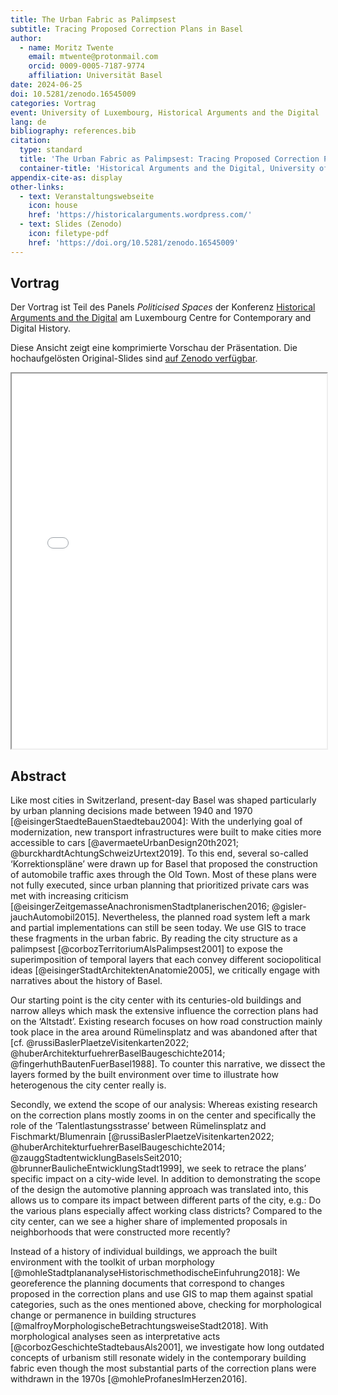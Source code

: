 ```yaml
---
title: The Urban Fabric as Palimpsest
subtitle: Tracing Proposed Correction Plans in Basel
author:
  - name: Moritz Twente
    email: mtwente@protonmail.com
    orcid: 0009-0005-7187-9774
    affiliation: Universität Basel
date: 2024-06-25
doi: 10.5281/zenodo.16545009
categories: Vortrag
event: University of Luxembourg, Historical Arguments and the Digital
lang: de
bibliography: references.bib
citation:
  type: standard
  title: 'The Urban Fabric as Palimpsest: Tracing Proposed Correction Plans in Basel'
  container-title: 'Historical Arguments and the Digital, University of Luxembourg'
appendix-cite-as: display
other-links:
  - text: Veranstaltungswebseite
    icon: house
    href: 'https://historicalarguments.wordpress.com/'
  - text: Slides (Zenodo)
    icon: filetype-pdf
    href: 'https://doi.org/10.5281/zenodo.16545009'
---
```


## Vortrag

Der Vortrag ist Teil des Panels *Politicised Spaces* der Konferenz [Historical Arguments and the Digital](https://historicalarguments.wordpress.com/) am Luxembourg Centre for Contemporary and Digital History.

::: {.callout-tip title="Präsentation anzeigen (Vorschau)" icon="false" collapse="true"}
Diese Ansicht zeigt eine komprimierte Vorschau der Präsentation. Die hochaufgelösten Original-Slides sind [auf Zenodo verfügbar](https://doi.org/10.5281/zenodo.16545009).

<iframe src="FIXME" width="100%" height="600px" loading="lazy" allowfullscreen title="The Urban Fabric as Palimpsest (Preview)">

This browser does not support PDFs. Please <a href="FIXME">download the PDF</a> to view it.

</iframe>
:::

## Abstract

Like most cities in Switzerland, present-day Basel was shaped particularly by urban planning decisions made between 1940 and 1970 [@eisingerStaedteBauenStaedtebau2004]: With the underlying goal of modernization, new transport infrastructures were built to make cities more accessible to cars [@avermaeteUrbanDesign20th2021; @burckhardtAchtungSchweizUrtext2019]. To this end, several so-called 'Korrektionspläne' were drawn up for Basel that proposed the construction of automobile traffic axes through the Old Town. Most of these plans were not fully executed, since urban planning that prioritized private cars was met with increasing criticism [@eisingerZeitgemasseAnachronismenStadtplanerischen2016; @gisler-jauchAutomobil2015]. Nevertheless, the planned road system left a mark and partial implementations can still be seen today. We use GIS to trace these fragments in the urban fabric. By reading the city structure as a palimpsest [@corbozTerritoriumAlsPalimpsest2001] to expose the superimposition of temporal layers that each convey different sociopolitical ideas [@eisingerStadtArchitektenAnatomie2005], we critically engage with narratives about the history of Basel.

Our starting point is the city center with its centuries-old buildings and narrow alleys which mask the extensive influence the correction plans had on the 'Altstadt'. Existing research focuses on how road construction mainly took place in the area around Rümelinsplatz and was abandoned after that [cf. @russiBaslerPlaetzeVisitenkarten2022; @huberArchitekturfuehrerBaselBaugeschichte2014; @fingerhuthBautenFuerBasel1988]. To counter this narrative, we dissect the layers formed by the built environment over time to illustrate how heterogenous the city center really is.

Secondly, we extend the scope of our analysis: Whereas existing research on the correction plans mostly zooms in on the center and specifically the role of the 'Talentlastungsstrasse' between Rümelinsplatz and Fischmarkt/Blumenrain [@russiBaslerPlaetzeVisitenkarten2022; @huberArchitekturfuehrerBaselBaugeschichte2014; @zauggStadtentwicklungBaselsSeit2010; @brunnerBaulicheEntwicklungStadt1999], we seek to retrace the plans’ specific impact on a city-wide level. In addition to demonstrating the scope of the design the automotive planning approach was translated into, this allows us to compare its impact between different parts of the city, e.g.: Do the various plans especially affect working class districts? Compared to the city center, can we see a higher share of implemented proposals in neighborhoods that were constructed more recently?

Instead of a history of individual buildings, we approach the built environment with the toolkit of urban morphology [@mohleStadtplananalyseHistorischmethodischeEinfuhrung2018]: We georeference the planning documents that correspond to changes proposed in the correction plans and use GIS to map them against spatial categories, such as the ones mentioned above, checking for morphological change or permanence in building structures [@malfroyMorphologischeBetrachtungsweiseStadt2018]. With morphological analyses seen as interpretative acts [@corbozGeschichteStadtebausAls2001], we investigate how long outdated concepts of urbanism still resonate widely in the contemporary building fabric even though the most substantial parts of the correction plans were withdrawn in the 1970s [@mohleProfanesImHerzen2016].